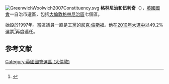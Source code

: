 {{NoteTA|G1=UK Places}}
[[File:GreenwichWoolwich2007Constituency.svg|right]]
'''格林尼治和伍利奇'''（{{lang-en|Greenwich and Woolwich}}），[[英國|英國]][[英國國會|國會]]一自治市選區，包括[[大倫敦|大倫敦]][[格林尼治區|格林尼治區]]七個區。

始設於1997年。當區議員一直是[[工黨_(英國)|工黨]]的[[尼克·倫斯福|尼克·倫斯福]]。他在[[2010年英國大選|2010年大選中]]以49.2%選票<ref name="">{{cite news
|publisher=[[英國廣播公司|英國廣播公司]]
|date=2010年5月7日
|title=Election 2010/Constituency/Greenwich % Woolwich
|url=http://news.bbc.co.uk/1/shared/election2010/results/constituency/b90.stm
|accessdate=2010年9月25日
|archive-date=2017年8月23日
|archive-url=https://web.archive.org/web/20170823085928/http://news.bbc.co.uk/1/shared/election2010/results/constituency/b90.stm
|dead-url=no
}}</ref>再度連任。

==参考文献==
{{reflist}}

{{DEFAULTSORT:Greenwich and Woolwich (UK Parliament constituency)}}
{{英國國會選區 (倫敦)}}
[[Category:英國國會選區_(大倫敦)|Category:英國國會選區 (大倫敦)]]